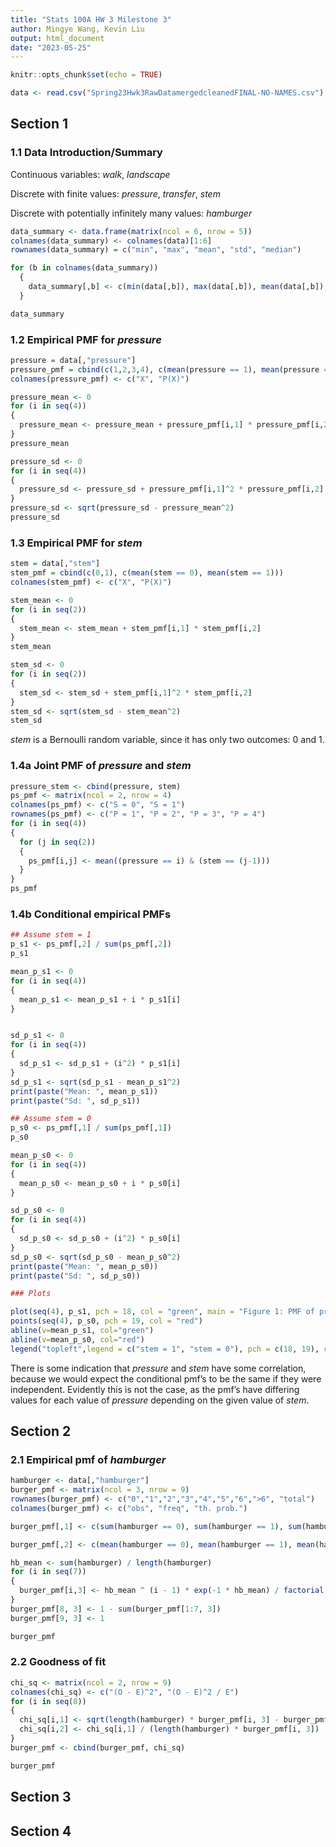 ```yaml
---
title: "Stats 100A HW 3 Milestone 3"
author: Mingye Wang, Kevin Liu
output: html_document
date: "2023-05-25"
---
```


```r
knitr::opts_chunk$set(echo = TRUE)
```

```r
data <- read.csv("Spring23Hwk3RawDatamergedcleanedFINAL-NO-NAMES.csv")
```

## Section 1

### 1.1 Data Introduction/Summary

Continuous variables: *walk*, *landscape*

Discrete with finite values: *pressure*, *transfer*, *stem*

Discrete with potentially infinitely many values: *hamburger*

```r
data_summary <- data.frame(matrix(ncol = 6, nrow = 5))
colnames(data_summary) <- colnames(data)[1:6]
rownames(data_summary) = c("min", "max", "mean", "std", "median")

for (b in colnames(data_summary))
  {
    data_summary[,b] <- c(min(data[,b]), max(data[,b]), mean(data[,b]), sd(data[,b]), median(data[,b]))
  }

data_summary
```

### 1.2 Empirical PMF for *pressure*

```r
pressure = data[,"pressure"]
pressure_pmf = cbind(c(1,2,3,4), c(mean(pressure == 1), mean(pressure == 2), mean(pressure == 3), mean(pressure == 4)))
colnames(pressure_pmf) <- c("X", "P(X)")

pressure_mean <- 0
for (i in seq(4))
{
  pressure_mean <- pressure_mean + pressure_pmf[i,1] * pressure_pmf[i,2]
}
pressure_mean

pressure_sd <- 0
for (i in seq(4))
{
  pressure_sd <- pressure_sd + pressure_pmf[i,1]^2 * pressure_pmf[i,2]
}
pressure_sd <- sqrt(pressure_sd - pressure_mean^2)
pressure_sd
```

### 1.3 Empirical PMF for *stem*

```r
stem = data[,"stem"]
stem_pmf = cbind(c(0,1), c(mean(stem == 0), mean(stem == 1)))
colnames(stem_pmf) <- c("X", "P(X)")

stem_mean <- 0
for (i in seq(2))
{
  stem_mean <- stem_mean + stem_pmf[i,1] * stem_pmf[i,2]
}
stem_mean

stem_sd <- 0
for (i in seq(2))
{
  stem_sd <- stem_sd + stem_pmf[i,1]^2 * stem_pmf[i,2]
}
stem_sd <- sqrt(stem_sd - stem_mean^2)
stem_sd
```

*stem* is a Bernoulli random variable, since it has only two outcomes: $0$ and $1$.

### 1.4a Joint PMF of *pressure* and *stem*

```r
pressure_stem <- cbind(pressure, stem)
ps_pmf <- matrix(ncol = 2, nrow = 4)
colnames(ps_pmf) <- c("S = 0", "S = 1")
rownames(ps_pmf) <- c("P = 1", "P = 2", "P = 3", "P = 4")
for (i in seq(4))
{
  for (j in seq(2))
  {
    ps_pmf[i,j] <- mean((pressure == i) & (stem == (j-1)))
  }
}
ps_pmf
```

### 1.4b Conditional empirical PMFs

```r
## Assume stem = 1
p_s1 <- ps_pmf[,2] / sum(ps_pmf[,2])
p_s1

mean_p_s1 <- 0
for (i in seq(4))
{
  mean_p_s1 <- mean_p_s1 + i * p_s1[i]
}


sd_p_s1 <- 0
for (i in seq(4))
{
  sd_p_s1 <- sd_p_s1 + (i^2) * p_s1[i]
}
sd_p_s1 <- sqrt(sd_p_s1 - mean_p_s1^2)
print(paste("Mean: ", mean_p_s1))
print(paste("Sd: ", sd_p_s1))

## Assume stem = 0
p_s0 <- ps_pmf[,1] / sum(ps_pmf[,1])
p_s0

mean_p_s0 <- 0
for (i in seq(4))
{
  mean_p_s0 <- mean_p_s0 + i * p_s0[i]
}

sd_p_s0 <- 0
for (i in seq(4))
{
  sd_p_s0 <- sd_p_s0 + (i^2) * p_s0[i]
}
sd_p_s0 <- sqrt(sd_p_s0 - mean_p_s0^2)
print(paste("Mean: ", mean_p_s0))
print(paste("Sd: ", sd_p_s0))

### Plots

plot(seq(4), p_s1, pch = 18, col = "green", main = "Figure 1: PMF of pressure given stem", xlab = "pressure", ylab = "P(pressure)")
points(seq(4), p_s0, pch = 19, col = "red")
abline(v=mean_p_s1, col="green")
abline(v=mean_p_s0, col="red")
legend("topleft",legend = c("stem = 1", "stem = 0"), pch = c(18, 19), col = c("green", "red"))
```

There is some indication that *pressure* and *stem* have some correlation, because we would expect the conditional pmf's to be the same if they were independent. Evidently this is not the case, as the pmf's have differing values for each value of *pressure* depending on the given value of *stem*.

## Section 2 

### 2.1 Empirical pmf of *hamburger*

```r
hamburger <- data[,"hamburger"]
burger_pmf <- matrix(ncol = 3, nrow = 9)
rownames(burger_pmf) <- c("0","1","2","3","4","5","6",">6", "total")
colnames(burger_pmf) <- c("obs", "freq", "th. prob.")

burger_pmf[,1] <- c(sum(hamburger == 0), sum(hamburger == 1), sum(hamburger == 2), sum(hamburger == 3), sum(hamburger == 4), sum(hamburger == 5), sum(hamburger == 6), sum(hamburger > 6), length(hamburger))

burger_pmf[,2] <- c(mean(hamburger == 0), mean(hamburger == 1), mean(hamburger == 2), mean(hamburger == 3), mean(hamburger == 4), mean(hamburger == 5), mean(hamburger == 6), mean(hamburger > 6), 1)

hb_mean <- sum(hamburger) / length(hamburger)
for (i in seq(7))
{
  burger_pmf[i,3] <- hb_mean ^ (i - 1) * exp(-1 * hb_mean) / factorial(i - 1)
}
burger_pmf[8, 3] <- 1 - sum(burger_pmf[1:7, 3])
burger_pmf[9, 3] <- 1

burger_pmf
```

### 2.2 Goodness of fit

```r
chi_sq <- matrix(ncol = 2, nrow = 9)
colnames(chi_sq) <- c("(O - E)^2", "(O - E)^2 / E")
for (i in seq(8))
{
  chi_sq[i,1] <- sqrt(length(hamburger) * burger_pmf[i, 3] - burger_pmf[i, 2])
  chi_sq[i,2] <- chi_sq[i,1] / (length(hamburger) * burger_pmf[i, 3])
}
burger_pmf <- cbind(burger_pmf, chi_sq)

burger_pmf
```



## Section 3

## Section 4



